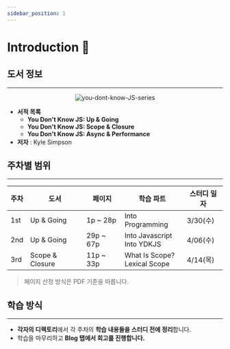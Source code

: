 ```yaml
---
sidebar_position: 1
---
```


# Introduction 🏃

## 도서 정보

---

<p align="center">
  <img
    src="https://webartdevelopers.com/blog/wp-content/uploads/2019/03/You-Dont-Know-JS-Book-Series-768x432.png"
    alt="you-dont-know-JS-series"
  />
</p>

- **서적 목록**
  - **You Don't Know JS: Up & Going**
  - **You Don't Know JS: Scope & Closure**
  - **You Don't Know JS: Async & Performance**
- **저자** : Kyle Simpson

## 주차별 범위

---

| **주차** | **도서**        | **페이지** | **학습 파트**                      | **스터디 일자** |
| -------- | --------------- | ---------- | ---------------------------------- | --------------- |
| 1st      | Up & Going      | 1p ~ 28p   | Into Programming                   | 3/30(수)        |
| 2nd      | Up & Going      | 29p ~ 67p  | Into Javascript <br/> Into YDKJS   | 4/06(수)        |
| 3rd      | Scope & Closure | 11p ~ 33p  | What Is Scope? <br/> Lexical Scope | 4/14(목)        |

> 페이지 산정 방식은 PDF 기준을 따릅니다.

## 학습 방식

---

- **각자의 디렉토리**에서 각 주차의 **학습 내용들을 스터디 전에 정리**합니다.
- 학습을 마무리하고 **Blog 탭에서 회고를 진행합니다.**
